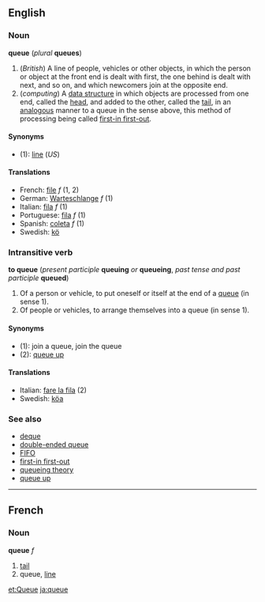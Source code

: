 ==English==
===Noun===
'''queue''' (''plural'' '''queues''')

#(''British'') A line of people, vehicles or other objects, in which the person or object at the front end is dealt with first, the one behind is dealt with next, and so on, and which newcomers join at the opposite end.
#(''computing'') A [[data structure]] in which objects are processed from one end, called the [[head]], and added to the other, called the [[tail]], in an [[analogous]] manner to a queue in the sense above, this method of processing being called [[first-in first-out]].

====Synonyms====
*(1): [[line]] (''US'')

====Translations====
*French: [[file#French|file]] ''f'' (1, 2)
*German: [[Warteschlange]] ''f'' (1)
*Italian: [[fila#Italian|fila]] ''f'' (1)
*Portuguese: [[fila#Portuguese|fila]] ''f'' (1)
*Spanish: [[coleta]] ''f'' (1)
*Swedish: [[kö]]

===Intransitive verb===
'''to queue''' (''present participle'' '''queuing''' ''or'' '''queueing''', ''past tense and past participle'' '''queued''')

#Of a person or vehicle, to put oneself or itself at the end of a [[queue]] (in sense 1).
#Of people or vehicles, to arrange themselves into a queue (in sense 1).

====Synonyms====
*(1): join a queue, join the queue
*(2): [[queue up]] <!--is this a synonym for verb sense 1 too?-->

====Translations====
*Italian: [[fare la fila]] (2)
*Swedish: [[köa]] 

===See also===
*[[deque]]
*[[double-ended queue]]
*[[FIFO]]
*[[first-in first-out]]
*[[queueing theory]]
*[[queue up]]

----

==French==
===Noun===
'''queue''' ''f''
# [[tail]]
# queue, [[line]]

[[et:Queue]]
[[ja:queue]]